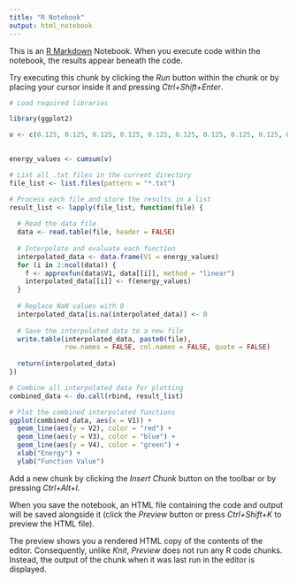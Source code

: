 ```yaml
---
title: "R Notebook"
output: html_notebook
---
```


This is an [R Markdown](http://rmarkdown.rstudio.com) Notebook. When you execute code within the notebook, the results appear beneath the code. 

Try executing this chunk by clicking the *Run* button within the chunk or by placing your cursor inside it and pressing *Ctrl+Shift+Enter*. 

```r
# Load required libraries

library(ggplot2)

v <- c(0.125, 0.125, 0.125, 0.125, 0.125, 0.125, 0.125, 0.125, 0.125, 0.125, 0.125, 0.125, 0.125, 0.125, 0.125, 0.125, 0.125, 0.125, 0.125, 0.125, 0.125, 0.125, 0.125, 0.125, 0.125, 0.125, 0.125, 0.125, 0.125, 0.125, 0.125, 0.125, 0.125, 0.125, 0.125, 0.125, 0.125, 0.125, 0.125, 0.125, 0.125, 0.125, 0.125, 0.125, 0.125, 0.125, 0.125, 0.125, 0.125, 0.125, 0.125, 0.125, 0.125, 0.125, 0.125, 0.125, 0.125, 0.125, 0.125, 0.125, 0.125, 0.125, 0.125, 0.125, 0.125, 0.125, 0.125, 0.125, 0.125, 0.125, 0.125, 0.125, 0.125, 0.125, 0.125, 0.125, 0.125, 0.125, 0.125, 0.125, 1, 1, 1, 1, 1, 1, 1, 1, 1, 1, 10, 10, 10, 10, 10, 10, 10, 10, 10)

 
energy_values <- cumsum(v)

# List all .txt files in the current directory
file_list <- list.files(pattern = "*.txt")

# Process each file and store the results in a list
result_list <- lapply(file_list, function(file) {
  
  # Read the data file
  data <- read.table(file, header = FALSE)
  
  # Interpolate and evaluate each function
  interpolated_data <- data.frame(V1 = energy_values)
  for (i in 2:ncol(data)) {
    f <- approxfun(data$V1, data[[i]], method = "linear")
    interpolated_data[[i]] <- f(energy_values)
  }
  
  # Replace NaN values with 0
  interpolated_data[is.na(interpolated_data)] <- 0
  
  # Save the interpolated data to a new file
  write.table(interpolated_data, paste0(file),
              row.names = FALSE, col.names = FALSE, quote = FALSE)
  
  return(interpolated_data)
})

# Combine all interpolated data for plotting
combined_data <- do.call(rbind, result_list)

# Plot the combined interpolated functions
ggplot(combined_data, aes(x = V1)) +
  geom_line(aes(y = V2), color = "red") +
  geom_line(aes(y = V3), color = "blue") +
  geom_line(aes(y = V4), color = "green") +
  xlab("Energy") +
  ylab("Function Value")

```

Add a new chunk by clicking the *Insert Chunk* button on the toolbar or by pressing *Ctrl+Alt+I*.

When you save the notebook, an HTML file containing the code and output will be saved alongside it (click the *Preview* button or press *Ctrl+Shift+K* to preview the HTML file).

The preview shows you a rendered HTML copy of the contents of the editor. Consequently, unlike *Knit*, *Preview* does not run any R code chunks. Instead, the output of the chunk when it was last run in the editor is displayed.
